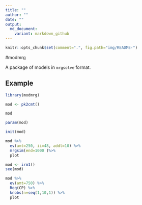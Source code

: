 ```yaml
---
title: ""
author: ""
date: ""
output: 
  md_document:
    variant: markdown_github
---
```

```r
knitr::opts_chunk$set(comment=".", fig.path="img/README-")
```



#modmrg

A package of models in `mrgsolve` format.

## Example
```r
library(modmrg)

mod <- pk2cmt()

mod

param(mod)

init(mod)

mod %>%
  ev(amt=250, ii=48, addl=10) %>% 
  mrgsim(end=1000 )%>% 
  plot
```

```r
mod <- irm1()
see(mod)

mod %>% 
  ev(amt=750) %>% 
  Req(CP) %>%
  knobs(n=seq(1,10,1)) %>%
  plot
  
```

